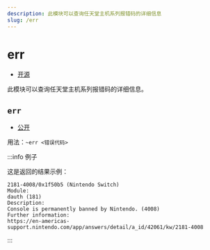 ```yaml
---
description: 此模块可以查询任天堂主机系列报错码的详细信息
slug: /err
---
```


# err

-   [开源](help/faq#为什么有些模块没有开源)

此模块可以查询任天堂主机系列报错码的详细信息。

## `err`

-   [公开](permissions)

用法：`~err <错误代码>`

:::info 例子

这是返回的结果示例：

```
2181-4008/0x1f50b5 (Nintendo Switch)
Module:
dauth (181)
Description:
Console is permanently banned by Nintendo. (4008)
Further information:
https://en-americas-support.nintendo.com/app/answers/detail/a_id/42061/kw/2181-4008
```

:::
